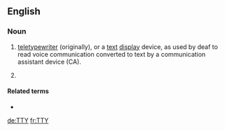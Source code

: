 ==English==

===Noun===
{{en-noun}}

# [[teletypewriter]] (originally), or a [[text]] [[display]] device, as used by deaf to read voice communication converted to text by a communication assistant device (CA).
# {{context|text messaging|Internet slang|lang=en}} {{initialism of|Talk to you|lang=en}}

====Related terms====
* {{l|en|TTYL|gloss=Talk to you later}}

[[de:TTY]]
[[fr:TTY]]